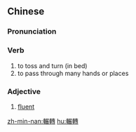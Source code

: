 {{also|辗转}}
==Chinese==
{{zh-forms|s=辗转}}

===Pronunciation===
{{zh-pron
|m=zhǎnzhuǎn
|c=zin2 zyun2
|mn=lián-tńg/liàn-tńg/lìn-tńg/tián-choán
|cat=v,mn:adj
}}

===Verb===
{{zh-verb}}

# to toss and turn (in bed)
# to pass through many hands or places

===Adjective===
{{zh-adj}}
# {{qualifier|Min Nan}} [[fluent]]

[[zh-min-nan:輾轉]]
[[hu:輾轉]]